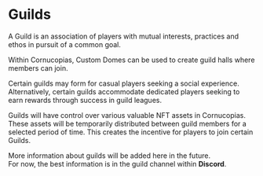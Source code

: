 # Guilds   

A Guild is an association of players with mutual interests, practices and ethos in pursuit of a common goal.  

Within Cornucopias, Custom Domes can be used to create guild halls where members can join.  

Certain guilds may form for casual players seeking a social experience. Alternatively, certain guilds accommodate dedicated players seeking to earn rewards through success in guild leagues.  

Guilds will have control over various valuable NFT assets in Cornucopias. These assets will be temporarily distributed between guild members for a selected period of time. This creates the incentive for players to join certain Guilds.  


More information about guilds will be added here in the future.  
For now, the best information is in the guild channel within **Discord**.  
